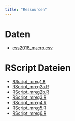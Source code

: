 ```yaml
---
title: "Ressourcen"
---
```


# Daten

- <a href="./Ressourcen/ess2018_macro.csv" download><i class="bi bi-filetype-csv"></i> ess2018_macro.csv</a>


# RScript Dateien


- <a href="./Ressourcen/RScript_mreg1.R" download><i class="bi bi-file-earmark-code"></i> RScript_mreg1.R</a>
- <a href="./Ressourcen/RScript_mreg2a.R" download><i class="bi bi-file-earmark-code"></i> RScript_mreg2a.R</a>
- <a href="./Ressourcen/RScript_mreg2b.R" download><i class="bi bi-file-earmark-code"></i> RScript_mreg2b.R</a>
- <a href="./Ressourcen/RScript_mreg3.R" download><i class="bi bi-file-earmark-code"></i> RScript_mreg3.R</a>
- <a href="./Ressourcen/RScript_mreg4.R" download><i class="bi bi-file-earmark-code"></i> RScript_mreg4.R</a>
- <a href="./Ressourcen/RScript_mreg5.R" download><i class="bi bi-file-earmark-code"></i> RScript_mreg5.R</a>
- <a href="./Ressourcen/RScript_mreg5.R" download><i class="bi bi-file-earmark-code"></i> RScript_mreg6.R</a>
